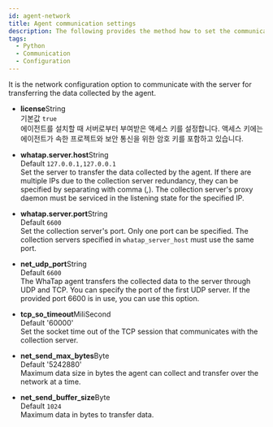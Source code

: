 ```yaml
---
id: agent-network
title: Agent communication settings
description: The following provides the method how to set the communication for the application server.
tags:
  - Python
  - Communication
  - Configuration
---
```


It is the network configuration option to communicate with the server for transferring the data collected by the agent.

-   **license**<span class='type'>String</span><br/>
      기본값 `true`<br/>
      에이전트를 설치할 때 서버로부터 부여받은 액세스 키를 설정합니다. 액세스 키에는 에이전트가 속한 프로젝트와 보안 통신을 위한 암호 키를 포함하고 있습니다.

-   **whatap.server.host**<span class='type'>String</span><br/>
      Default `127.0.0.1,127.0.0.1`<br/>
      Set the server to transfer the data collected by the agent. If there are multiple IPs due to the collection server redundancy, they can be specified by separating with comma (_,_). The collection server's proxy daemon must be serviced in the listening state for the specified IP.

-   **whatap.server.port**<span class='type'>String</span><br/>
      Default `6600`<br/>
      Set the collection server's port. Only one port can be specified. The collection servers specified in `whatap_server_host` must use the same port.

-   **net_udp_port**<span class='type'>String</span><br/>
      Default `6600`<br/>
      The WhaTap agent transfers the collected data to the server through UDP and TCP. You can specify the port of the first UDP server. If the provided port 6600 is in use, you can use this option.

-   **tcp_so_timeout**<span class='type'>MiliSecond</span><br/>
      Default '60000'<br/>
      Set the socket time out of the TCP session that communicates with the collection server.

-   **net_send_max_bytes**<span class='type'>Byte</span><br/>
      Default '5242880'<br/>
      Maximum data size in bytes the agent can collect and transfer over the network at a time.     

-   **net_send_buffer_size**<span class='type'>Byte</span><br/>
      Default `1024`<br/>
      Maximum data in bytes to transfer data.            
